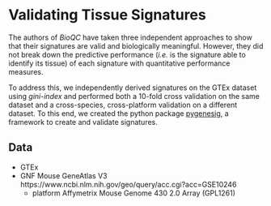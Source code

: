 # Validating Tissue Signatures

The authors of *BioQC* have taken three independent approaches to show that their signatures are valid and biologically meaningful. However, they did not break down the predictive performance (*i.e.* is the signature able to identify its tissue) of each signature with quantitative performance measures. 

To address this, we independently derived signatures on the GTEx dataset using *gini-index* and performed both a 10-fold cross validation on the same dataset and a cross-species, cross-platform validation on a different dataset. To this end, we created the python package [pygenesig](https://github.com/grst/pygenesig), a framework to create and validate signatures. 


## Data
 * GTEx
 * GNF Mouse GeneAtlas V3 https://www.ncbi.nlm.nih.gov/geo/query/acc.cgi?acc=GSE10246
    - platform Affymetrix Mouse Genome 430 2.0 Array (GPL1261)